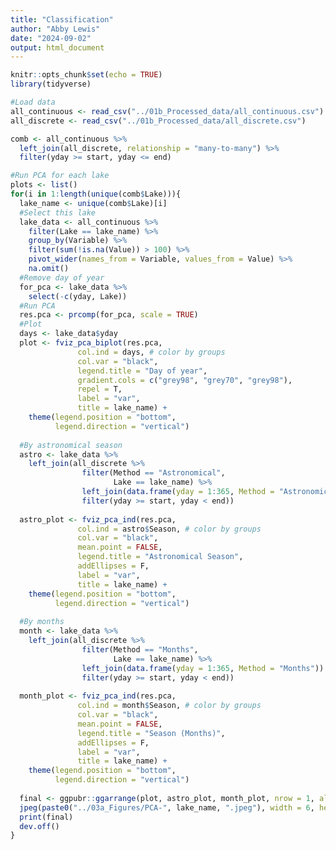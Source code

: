 ```yaml
---
title: "Classification"
author: "Abby Lewis"
date: "2024-09-02"
output: html_document
---
```


```r
knitr::opts_chunk$set(echo = TRUE)
library(tidyverse)

#Load data
all_continuous <- read_csv("../01b_Processed_data/all_continuous.csv")
all_discrete <- read_csv("../01b_Processed_data/all_discrete.csv")
```

```r
comb <- all_continuous %>%
  left_join(all_discrete, relationship = "many-to-many") %>%
  filter(yday >= start, yday <= end)

#Run PCA for each lake
plots <- list()
for(i in 1:length(unique(comb$Lake))){
  lake_name <- unique(comb$Lake)[i]
  #Select this lake
  lake_data <- all_continuous %>%
    filter(Lake == lake_name) %>%
    group_by(Variable) %>%
    filter(sum(!is.na(Value)) > 100) %>%
    pivot_wider(names_from = Variable, values_from = Value) %>%
    na.omit()
  #Remove day of year
  for_pca <- lake_data %>%
    select(-c(yday, Lake))
  #Run PCA
  res.pca <- prcomp(for_pca, scale = TRUE)
  #Plot
  days <- lake_data$yday
  plot <- fviz_pca_biplot(res.pca,
               col.ind = days, # color by groups
               col.var = "black",
               legend.title = "Day of year",
               gradient.cols = c("grey98", "grey70", "grey98"),
               repel = T,
               label = "var",
               title = lake_name) +
    theme(legend.position = "bottom",
          legend.direction = "vertical")
  
  #By astronomical season
  astro <- lake_data %>%
    left_join(all_discrete %>%
                filter(Method == "Astronomical",
                       Lake == lake_name) %>%
                left_join(data.frame(yday = 1:365, Method = "Astronomical")) %>%
                filter(yday >= start, yday < end))
  
  astro_plot <- fviz_pca_ind(res.pca,
               col.ind = astro$Season, # color by groups
               col.var = "black",
               mean.point = FALSE,
               legend.title = "Astronomical Season",
               addEllipses = F,
               label = "var",
               title = lake_name) +
    theme(legend.position = "bottom",
          legend.direction = "vertical")
  
  #By months
  month <- lake_data %>%
    left_join(all_discrete %>%
                filter(Method == "Months",
                       Lake == lake_name) %>%
                left_join(data.frame(yday = 1:365, Method = "Months")) %>%
                filter(yday >= start, yday < end))
  
  month_plot <- fviz_pca_ind(res.pca,
               col.ind = month$Season, # color by groups
               col.var = "black",
               mean.point = FALSE,
               legend.title = "Season (Months)",
               addEllipses = F,
               label = "var",
               title = lake_name) +
    theme(legend.position = "bottom",
          legend.direction = "vertical")
  
  final <- ggpubr::ggarrange(plot, astro_plot, month_plot, nrow = 1, align = "hv")
  jpeg(paste0("../03a_Figures/PCA-", lake_name, ".jpeg"), width = 6, height = 4, units = "in", res = 300)
  print(final)
  dev.off()
}
```

